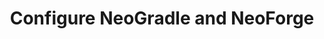 ---
sidebar_label: NeoForge Configuration
title: Configure NeoGradle and NeoForge
slug: neoforge-configuration
---